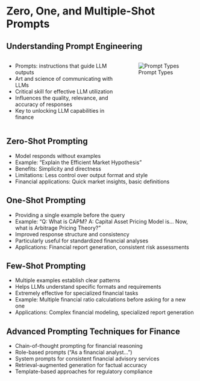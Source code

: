 # Zero, One, and Multiple-Shot Prompts

## Understanding Prompt Engineering

:::: {.columns}

::: {.column width="60%"}
- Prompts: instructions that guide LLM outputs
- Art and science of communicating with LLMs
- Critical skill for effective LLM utilization
- Influences the quality, relevance, and accuracy of responses
- Key to unlocking LLM capabilities in finance
:::

::: {.column width="40%"}
![Prompt Types](images/prompt_types_placeholder.png)
:::

::::

## Zero-Shot Prompting

- Model responds without examples
- Example: "Explain the Efficient Market Hypothesis"
- Benefits: Simplicity and directness
- Limitations: Less control over output format and style
- Financial applications: Quick market insights, basic definitions

## One-Shot Prompting

- Providing a single example before the query
- Example: "Q: What is CAPM? A: Capital Asset Pricing Model is... Now, what is Arbitrage Pricing Theory?"
- Improved response structure and consistency
- Particularly useful for standardized financial analyses
- Applications: Financial report generation, consistent risk assessments

## Few-Shot Prompting

- Multiple examples establish clear patterns
- Helps LLMs understand specific formats and requirements
- Extremely effective for specialized financial tasks
- Example: Multiple financial ratio calculations before asking for a new one
- Applications: Complex financial modeling, specialized report generation

## Advanced Prompting Techniques for Finance

- Chain-of-thought prompting for financial reasoning
- Role-based prompts ("As a financial analyst...")
- System prompts for consistent financial advisory services
- Retrieval-augmented generation for factual accuracy
- Template-based approaches for regulatory compliance